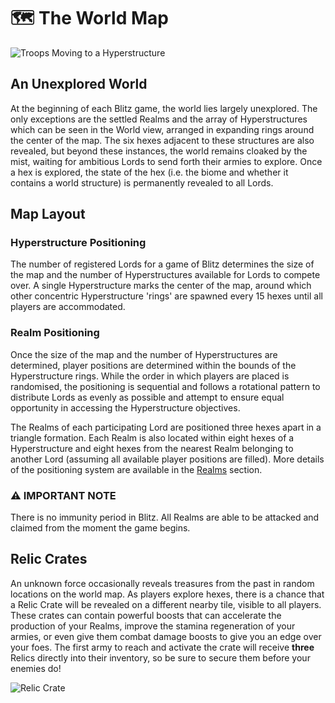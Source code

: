
# 🗺️ The World Map

<img src="/images/covers/blitz-march.png" alt="Troops Moving to a Hyperstructure" className="w-full rounded-lg my-6" />

## An Unexplored World

At the beginning of each Blitz game, the world lies largely unexplored. The only exceptions are the settled Realms and
the array of Hyperstructures which can be seen in the World view, arranged in expanding rings around the center of the
map. The six hexes adjacent to these structures are also revealed, but beyond these instances, the world remains cloaked
by the mist, waiting for ambitious Lords to send forth their armies to explore. Once a hex is explored, the state of the
hex (i.e. the biome and whether it contains a world structure) is permanently revealed to all Lords.

## Map Layout

### Hyperstructure Positioning

The number of registered Lords for a game of Blitz determines the size of the map and the number of Hyperstructures
available for Lords to compete over. A single Hyperstructure marks the center of the map, around which other concentric
Hyperstructure 'rings' are spawned every 15 hexes until all players are accommodated.

<HyperstructureRings />

### Realm Positioning

Once the size of the map and the number of Hyperstructures are determined, player positions are determined within the
bounds of the Hyperstructure rings. While the order in which players are placed is randomised, the positioning is
sequential and follows a rotational pattern to distribute Lords as evenly as possible and attempt to ensure equal
opportunity in accessing the Hyperstructure objectives.

The Realms of each participating Lord are positioned three hexes apart in a triangle formation. Each Realm is also
located within eight hexes of a Hyperstructure and eight hexes from the nearest Realm belonging to another Lord
(assuming all available player positions are filled). More details of the positioning system are available in the
[Realms](/blitz/realms/realm) section.

<div style={importantNote.container}>
  <h3 style={importantNote.title}>⚠️ IMPORTANT NOTE</h3>
  <p style={importantNote.content}>
    There is no immunity period in Blitz. All Realms are able to be attacked and claimed from the moment the game
    begins.
  </p>
</div>

## Relic Crates

An unknown force occasionally reveals treasures from the past in random locations on the world map. As players explore
hexes, there is a chance that a Relic Crate will be revealed on a different nearby tile, visible to all players. These
crates can contain powerful boosts that can accelerate the production of your Realms, improve the stamina regeneration
of your armies, or even give them combat damage boosts to give you an edge over your foes. The first army to reach and
activate the crate will receive **three** Relics directly into their inventory, so be sure to secure them before your
enemies do!

<img src="/images/covers/blitz-relic-crate.png" alt="Relic Crate" className="w-full rounded-lg my-6" />
